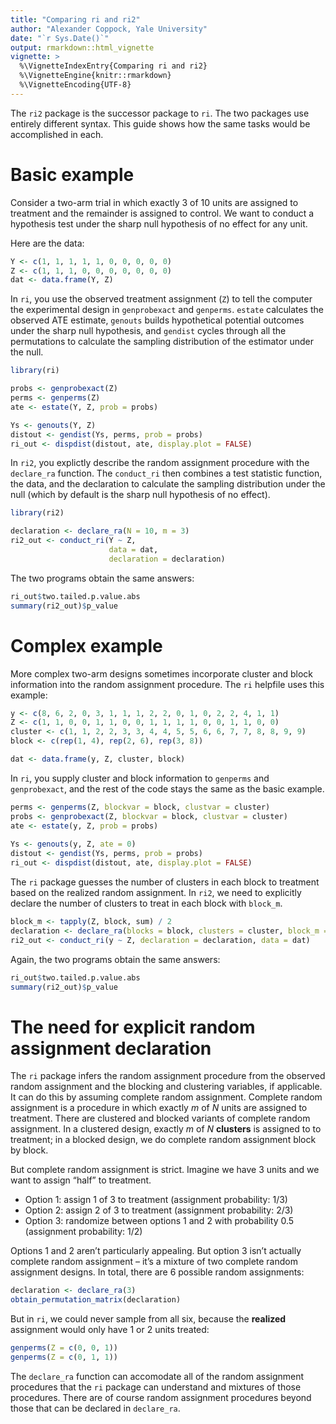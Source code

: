 ```yaml
---
title: "Comparing ri and ri2"
author: "Alexander Coppock, Yale University"
date: "`r Sys.Date()`"
output: rmarkdown::html_vignette
vignette: >
  %\VignetteIndexEntry{Comparing ri and ri2}
  %\VignetteEngine{knitr::rmarkdown}
  %\VignetteEncoding{UTF-8}
---
```

  
The `ri2` package is the successor package to `ri`. The two packages use entirely different syntax. This guide shows how the same tasks would be accomplished in each.

# Basic example

Consider a two-arm trial in which exactly 3 of 10 units are assigned to treatment and the remainder is assigned to control. We want to conduct a hypothesis test under the sharp null hypothesis of no effect for any unit.

Here are the data:
```r
Y <- c(1, 1, 1, 1, 1, 0, 0, 0, 0, 0)
Z <- c(1, 1, 1, 0, 0, 0, 0, 0, 0, 0)
dat <- data.frame(Y, Z)
```

In `ri`, you use the observed treatment assignment (`Z`) to tell the computer the experimental design in `genprobexact` and `genperms`.  `estate` calculates the observed ATE estimate, `genouts` builds hypothetical potential outcomes under the sharp null hypothesis, and `gendist` cycles through all the permutations to calculate the sampling distribution of the estimator under the null.

```r
library(ri)

probs <- genprobexact(Z)
perms <- genperms(Z)
ate <- estate(Y, Z, prob = probs)

Ys <- genouts(Y, Z)
distout <- gendist(Ys, perms, prob = probs)
ri_out <- dispdist(distout, ate, display.plot = FALSE)
```

In `ri2`, you explictly describe the random assignment procedure with the `declare_ra` function. The `conduct_ri` then combines a test statistic function, the data, and the declaration to calculate the sampling distribution under the null (which by default is the sharp null hypothesis of no effect).

```r
library(ri2)

declaration <- declare_ra(N = 10, m = 3)
ri2_out <- conduct_ri(Y ~ Z, 
                      data = dat, 
                      declaration = declaration)

```

The two programs obtain the same answers:

```r
ri_out$two.tailed.p.value.abs
summary(ri2_out)$p_value
```


# Complex example

More complex two-arm designs sometimes incorporate cluster and block information into the random assignment procedure. The `ri` helpfile uses this example:

```r
y <- c(8, 6, 2, 0, 3, 1, 1, 1, 2, 2, 0, 1, 0, 2, 2, 4, 1, 1)
Z <- c(1, 1, 0, 0, 1, 1, 0, 0, 1, 1, 1, 1, 0, 0, 1, 1, 0, 0)
cluster <- c(1, 1, 2, 2, 3, 3, 4, 4, 5, 5, 6, 6, 7, 7, 8, 8, 9, 9)
block <- c(rep(1, 4), rep(2, 6), rep(3, 8))

dat <- data.frame(y, Z, cluster, block)
```

In `ri`, you supply cluster and block information to `genperms` and `genprobexact`, and the rest of the code stays the same as the basic example. 

```r
perms <- genperms(Z, blockvar = block, clustvar = cluster)
probs <- genprobexact(Z, blockvar = block, clustvar = cluster)
ate <- estate(y, Z, prob = probs)
  
Ys <- genouts(y, Z, ate = 0)
distout <- gendist(Ys, perms, prob = probs)
ri_out <- dispdist(distout, ate, display.plot = FALSE)
```

The `ri` package guesses the number of clusters in each block to treatment based on the realized random assignment. In `ri2`, we need to explicitly declare the number of clusters to treat in each block with `block_m`.

```r
block_m <- tapply(Z, block, sum) / 2
declaration <- declare_ra(blocks = block, clusters = cluster, block_m = block_m)
ri2_out <- conduct_ri(y ~ Z, declaration = declaration, data = dat)
```

Again, the two programs obtain the same answers:

```r
ri_out$two.tailed.p.value.abs
summary(ri2_out)$p_value
```

# The need for explicit random assignment declaration

The `ri` package infers the random assignment procedure from the observed random assignment and the blocking and clustering variables, if applicable. It can do this by assuming complete random assignment. Complete random assignment is a procedure in which exactly $m$ of $N$ units are assigned to treatment. There are clustered and blocked variants of complete random assignment. In a clustered design, exactly $m$ of $N$ **clusters** is assigned to to treatment; in a blocked design, we do complete random assignment block by block.

But complete random assignment is strict. Imagine we have 3 units and we want to assign "half" to treatment. 

- Option 1: assign 1 of 3 to treatment (assignment probability: 1/3)
- Option 2: assign 2 of 3 to treatment (assignment probability: 2/3)
- Option 3: randomize between options 1 and 2 with probability 0.5 (assignment probability: 1/2)

Options 1 and 2 aren't particularly appealing. But option 3 isn't actually complete random assignment -- it's a mixture of two complete random assignment designs. In total, there are 6 possible random assignments:

```r
declaration <- declare_ra(3)
obtain_permutation_matrix(declaration)
```

But in `ri`, we could never sample from all six, because the **realized** assignment would only have 1 or 2 units treated:

```r
genperms(Z = c(0, 0, 1))
genperms(Z = c(0, 1, 1))
```

The `declare_ra` function can accomodate all of the random assignment procedures that the `ri` package can understand and mixtures of those procedures. There are of course random assignment procedures beyond those that can be declared in `declare_ra`. 


